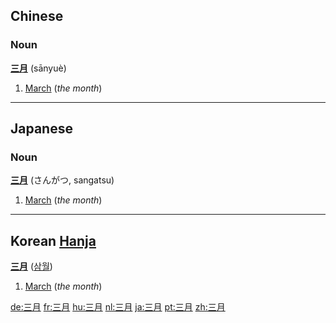 ==Chinese==
===Noun===
'''[[三]][[月]]''' (sānyuè)

# [[March]] (''the month'')

----
==Japanese==
===Noun===
'''[[三]][[月]]''' (さんがつ, sangatsu)

# [[March]] (''the month'')

----

==Korean [[Hanja]]==
<!-- noun, surely? -->
'''[[三]][[月]]''' ([[삼월]])

# [[March]] (''the month'')

[[de:三月]]
[[fr:三月]]
[[hu:三月]]
[[nl:三月]]
[[ja:三月]]
[[pt:三月]]
[[zh:三月]]